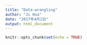 ---
title: "Data-wrangling"
author: "Ji Hua"
date: "2017年4月2日"
output: html_document
---

```{r setup, include=FALSE}
knitr::opts_chunk$set(echo = TRUE)

```


```{r cars}

```
```{r}


```

